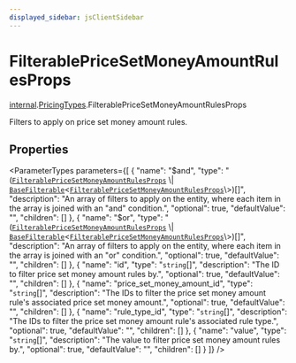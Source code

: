 ```yaml
---
displayed_sidebar: jsClientSidebar
---
```



# FilterablePriceSetMoneyAmountRulesProps

[internal](../../internal/modules/admin_discounts.internal.internal-1.mdx).[PricingTypes](../../internal-1/modules/admin_discounts.internal.internal-1.PricingTypes.mdx).FilterablePriceSetMoneyAmountRulesProps

Filters to apply on price set money amount rules.

## Properties

<ParameterTypes parameters={[
  {
    "name": "$and",
    "type": "([`FilterablePriceSetMoneyAmountRulesProps`](admin_discounts.internal.internal-1.PricingTypes.FilterablePriceSetMoneyAmountRulesProps.mdx) \\| [`BaseFilterable`](../../DAL/interfaces/admin_discounts.internal.internal-1.DAL.BaseFilterable.mdx)<[`FilterablePriceSetMoneyAmountRulesProps`](admin_discounts.internal.internal-1.PricingTypes.FilterablePriceSetMoneyAmountRulesProps.mdx)\\>)[]",
    "description": "An array of filters to apply on the entity, where each item in the array is joined with an \"and\" condition.",
    "optional": true,
    "defaultValue": "",
    "children": []
  },
  {
    "name": "$or",
    "type": "([`FilterablePriceSetMoneyAmountRulesProps`](admin_discounts.internal.internal-1.PricingTypes.FilterablePriceSetMoneyAmountRulesProps.mdx) \\| [`BaseFilterable`](../../DAL/interfaces/admin_discounts.internal.internal-1.DAL.BaseFilterable.mdx)<[`FilterablePriceSetMoneyAmountRulesProps`](admin_discounts.internal.internal-1.PricingTypes.FilterablePriceSetMoneyAmountRulesProps.mdx)\\>)[]",
    "description": "An array of filters to apply on the entity, where each item in the array is joined with an \"or\" condition.",
    "optional": true,
    "defaultValue": "",
    "children": []
  },
  {
    "name": "id",
    "type": "`string`[]",
    "description": "The ID to filter price set money amount rules by.",
    "optional": true,
    "defaultValue": "",
    "children": []
  },
  {
    "name": "price_set_money_amount_id",
    "type": "`string`[]",
    "description": "The IDs to filter the price set money amount rule's associated price set money amount.",
    "optional": true,
    "defaultValue": "",
    "children": []
  },
  {
    "name": "rule_type_id",
    "type": "`string`[]",
    "description": "The IDs to filter the price set money amount rule's associated rule type.",
    "optional": true,
    "defaultValue": "",
    "children": []
  },
  {
    "name": "value",
    "type": "`string`[]",
    "description": "The value to filter price set money amount rules by.",
    "optional": true,
    "defaultValue": "",
    "children": []
  }
]} />
